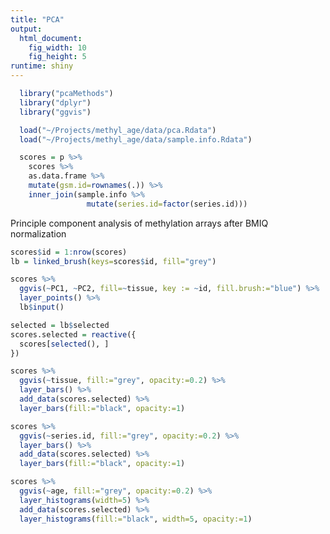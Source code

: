 ```yaml
---
title: "PCA"
output: 
  html_document:
    fig_width: 10
    fig_height: 5
runtime: shiny
---
```


```r
  library("pcaMethods")
  library("dplyr")
  library("ggvis")

  load("~/Projects/methyl_age/data/pca.Rdata")
  load("~/Projects/methyl_age/data/sample.info.Rdata")

  scores = p %>%
    scores %>%
    as.data.frame %>%
    mutate(gsm.id=rownames(.)) %>%
    inner_join(sample.info %>%
                 mutate(series.id=factor(series.id)))

```

Principle component analysis of methylation arrays after BMIQ normalization

```r

scores$id = 1:nrow(scores)
lb = linked_brush(keys=scores$id, fill="grey")

scores %>%
  ggvis(~PC1, ~PC2, fill=~tissue, key := ~id, fill.brush:="blue") %>%
  layer_points() %>%
  lb$input()

selected = lb$selected
scores.selected = reactive({
  scores[selected(), ]
})


```

```r


scores %>%
  ggvis(~tissue, fill:="grey", opacity:=0.2) %>%
  layer_bars() %>%
  add_data(scores.selected) %>%
  layer_bars(fill:="black", opacity:=1)

scores %>%
  ggvis(~series.id, fill:="grey", opacity:=0.2) %>%
  layer_bars() %>%
  add_data(scores.selected) %>%
  layer_bars(fill:="black", opacity:=1)

scores %>%
  ggvis(~age, fill:="grey", opacity:=0.2) %>%
  layer_histograms(width=5) %>%
  add_data(scores.selected) %>%
  layer_histograms(fill:="black", width=5, opacity:=1)

```